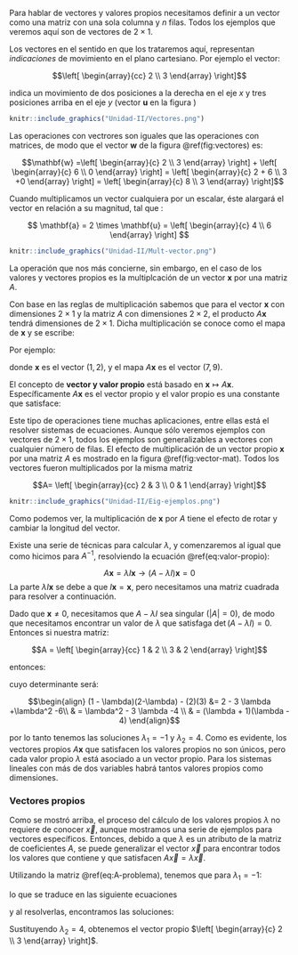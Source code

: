 Para hablar de vectores y valores propios necesitamos definir a un vector como una matriz con una sola columna y $n$ filas. Todos los ejemplos que veremos aquí son de vectores de $2 \times 1$.

Los vectores en el sentido en que los trataremos aquí, representan *indicaciones* de movimiento en el plano cartesiano. Por ejemplo el vector:

$$\left[ 
\begin{array}{cc}
2 \\ 3
\end{array}
\right]$$

indica un movimiento de dos posiciones a la derecha en el eje $x$ y tres posiciones arriba en el eje $y$ (vector $\mathbf{u}$ en la figura )

```r
knitr::include_graphics("Unidad-II/Vectores.png")
```

Las operaciones con vectrores son iguales que las operaciones con matrices, de modo que el vector $\mathbf{w}$ de la figura \@ref(fig:vectores) es:

$$\mathbf{w} =\left[
\begin{array}{c}
2 \\ 3
\end{array}
\right]  + 
\left[
\begin{array}{c}
6 \\ 0
\end{array}
\right] = 
\left[
\begin{array}{c}
2 + 6 \\ 3 +0
\end{array}
\right] =
\left[
\begin{array}{c}
8 \\ 3
\end{array}
\right]$$

Cuando multiplicamos un vector cualquiera por un escalar, éste alargará el vector en relación a su magnitud, tal que :

$$
\mathbf{a} = 2 \times \mathbf{u} = \left[ \begin{array}{c} 4 \\ 6 \end{array} \right]
$$

```r
knitr::include_graphics("Unidad-II/Mult-vector.png")
```

La operación que nos más concierne, sin embargo, en el caso de los valores y vectores propios es la multiplcación de un vector $\mathbf{x}$ por una matriz $A$.

Con base en las reglas de multiplicación sabemos que para el vector $\mathbf{x}$ con dimensiones $2 \times 1$ y la matriz $A$ con dimensiones $2 \times 2$, el producto $A \mathbf{x}$ tendrá dimensiones de $2 \times 1$. Dicha multiplicación se conoce como el mapa de $\mathbf{x}$ y se escribe:

\begin{equation}
\mathbf{x} \mapsto A\mathbf{x} (\#eq:mapa)
\end{equation}

Por ejemplo:

\begin{equation}
    \left[ 
    \begin{array}{c}
    1 \\ 2
    \end{array}
    \right]
    \cdot
    \left[
    \begin{array}{cc}
    3 & 2 \\
    1 & 4
    \end{array}
    \right] = 
    \left[
    \begin{array}{c}
    7 \\ 9
    \end{array}
    \right]
\end{equation}

donde $\mathbf{x}$ es el vector $(1, 2)$, y el mapa $A \mathbf{x}$ es el vector $(7, 9)$.

El concepto de **vector y valor propio** está basado en $\mathbf{x} \mapsto A \mathbf{x}$. Específicamente $A \mathbf{x}$ es el vector propio y el valor propio es una constante que satisface:

\begin{equation}
A \mathbf{x} = \lambda \mathbf{x} (\#eq:valor-propio)
\end{equation}

Este tipo de operaciones tiene muchas aplicaciones, entre ellas está el resolver sistemas de ecuaciones. Aunque sólo veremos ejemplos con vectores de $2 \times 1$, todos los ejemplos son generalizables a vectores con cualquier número de filas. El efecto de multiplicación de un vector propio $\mathbf{x}$ por una matriz $A$ es mostrado en la figura \@ref(fig:vector-mat). Todos los vectores fueron multiplicados por la misma matriz

$$A= \left[
\begin{array}{cc}
2 & 3 \\
0 & 1
\end{array}
\right]$$

```r
knitr::include_graphics("Unidad-II/Eig-ejemplos.png")
```

Como podemos ver, la multiplicación de $\mathbf{x}$ por $A$ tiene el efecto de rotar y cambiar la longitud del vector.

Existe una serie de técnicas para calcular $\lambda$, y comenzaremos al igual que como hicimos para $A^{-1}$, resolviendo la ecuación \@ref(eq:valor-propio):

$$A \mathbf{x} = \lambda I \mathbf{x} \rightarrow (A - \lambda I) \mathbf{x} = 0$$
La parte $\lambda I \mathbf{x}$ se debe a que $I \mathbf{x} = \mathbf{x}$, pero necesitamos una matriz cuadrada para resolver a continuación.

Dado que $\mathbf{x} \neq 0$, necesitamos que $A - \lambda I$ sea singular ($|A| = 0$), de modo que necesitamos encontrar un valor de $\lambda$ que satisfaga $\det (A - \lambda I) = 0$. Entonces si nuestra matriz:

$$A = \left[
\begin{array}{cc}
1 & 2 \\
3 & 2
\end{array}
\right]$$

entonces:

\begin{equation}
A - \lambda I = \left[
\begin{array}{cc}
1 - \lambda & 2 \\
3 & 2 - \lambda
\end{array}
\right] (\#eq:A-problema)
\end{equation}

cuyo determinante será:

$$\begin{align}
(1 - \lambda)(2-\lambda) - (2)(3) &= 2 - 3 \lambda +\lambda^2 -6\\
& = \lambda^2 - 3 \lambda -4 \\
& = (\lambda + 1)(\lambda - 4)
\end{align}$$

por lo tanto tenemos las soluciones $\lambda_1 = -1$ y $\lambda_2 = 4$. Como es evidente, los vectores propios $A \mathbf{x}$ que satisfacen los valores propios no son únicos, pero cada valor propio $\lambda$ está asociado a un vector propio. Para los sistemas lineales con más de dos variables habrá tantos valores propios como dimensiones.

### Vectores propios

Como se mostró arriba, el proceso del cálculo de los valores propios $\lambda$ no requiere de conocer $\vec{x}$, aunque mostramos una serie de ejemplos para vectores específicos. Entonces, debido a que $\lambda$ es un atributo de la matriz de coeficientes $A$, se puede generalizar el vector $\vec{x}$ para encontrar todos los valores que contiene y que satisfacen $A \vec{x} = \lambda \vec{x}$. 

Utilizando la matriz \@ref(eq:A-problema), tenemos que para $\lambda_1 = -1$:

\begin{equation}
\left[
\begin{array}{cc}
1 & 2 \\
3 & 2
\end{array} 
\right]
\left[
\begin{array}{cc}
x_1  \\
x_2
\end{array} 
\right]
=
\left[
-1 \begin{array}{cc}
x_1  \\
x_2
\end{array}
\right]
\end{equation}

lo que se traduce en las siguiente ecuaciones

\begin{align}
x_1 + 2x_2 &= -x_1 \\ \notag
3x_1 + 2x_2 &= -x_2 \notag
\end{align}

y al resolverlas, encontramos las soluciones:

\begin{equation}
\left[ 
\begin{array}{c}
x_1 \\ x_2
\end{array}
\right] =
\left[ 
\begin{array}{c}
1 \\ -1
\end{array}
\right] 
\end{equation}

Sustituyendo $\lambda_2 = 4$, obtenemos el vector propio $\left[ \begin{array}{c} 2 \\ 3 \end{array} \right]$.

